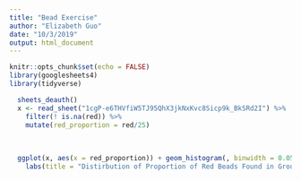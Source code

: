 ```yaml
---
title: "Bead Exercise"
author: "Elizabeth Guo"
date: "10/3/2019"
output: html_document
---
```


```r
knitr::opts_chunk$set(echo = FALSE)
library(googlesheets4)
library(tidyverse)
```

```r
  sheets_deauth()
  x <- read_sheet("1cgP-e6THVfiW5TJ95QhX3jkNxKvc8Sicp9k_BkSRd2I") %>% 
    filter(! is.na(red)) %>% 
    mutate(red_proportion = red/25)
  
  
  
  ggplot(x, aes(x = red_proportion)) + geom_histogram(, binwidth = 0.05) + 
    labs(title = "Distirbution of Proportion of Red Beads Found in Group of 25 Beads", x = "Proportion of Red Beads") 
```

